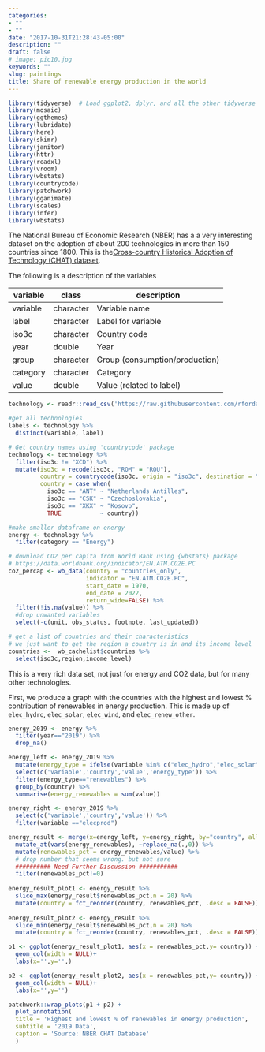 ```yaml
---
categories:
- ""
- ""
date: "2017-10-31T21:28:43-05:00"
description: ""
draft: false
# image: pic10.jpg
keywords: ""
slug: paintings
title: Share of renewable energy production in the world
---
```

```r
library(tidyverse)  # Load ggplot2, dplyr, and all the other tidyverse packages
library(mosaic)
library(ggthemes)
library(lubridate)
library(here)
library(skimr)
library(janitor)
library(httr)
library(readxl)
library(vroom)
library(wbstats)
library(countrycode)
library(patchwork)
library(gganimate)
library(scales)
library(infer)
library(wbstats)
```

The National Bureau of Economic Research (NBER) has a a very interesting
dataset on the adoption of about 200 technologies in more than 150
countries since 1800. This is the[Cross-country Historical Adoption of
Technology (CHAT)
dataset](https://www.nber.org/research/data/cross-country-historical-adoption-technology).

The following is a description of the variables

| **variable** | **class** | **description**                |
|--------------|-----------|--------------------------------|
| variable     | character | Variable name                  |
| label        | character | Label for variable             |
| iso3c        | character | Country code                   |
| year         | double    | Year                           |
| group        | character | Group (consumption/production) |
| category     | character | Category                       |
| value        | double    | Value (related to label)       |

```r

technology <- readr::read_csv('https://raw.githubusercontent.com/rfordatascience/tidytuesday/master/data/2022/2022-07-19/technology.csv')

#get all technologies
labels <- technology %>% 
  distinct(variable, label)

# Get country names using 'countrycode' package
technology <- technology %>% 
  filter(iso3c != "XCD") %>% 
  mutate(iso3c = recode(iso3c, "ROM" = "ROU"),
         country = countrycode(iso3c, origin = "iso3c", destination = "country.name"),
         country = case_when(
           iso3c == "ANT" ~ "Netherlands Antilles",
           iso3c == "CSK" ~ "Czechoslovakia",
           iso3c == "XKX" ~ "Kosovo",
           TRUE           ~ country))

#make smaller dataframe on energy
energy <- technology %>% 
  filter(category == "Energy")

# download CO2 per capita from World Bank using {wbstats} package
# https://data.worldbank.org/indicator/EN.ATM.CO2E.PC
co2_percap <- wb_data(country = "countries_only", 
                      indicator = "EN.ATM.CO2E.PC", 
                      start_date = 1970, 
                      end_date = 2022,
                      return_wide=FALSE) %>% 
  filter(!is.na(value)) %>% 
  #drop unwanted variables
  select(-c(unit, obs_status, footnote, last_updated))

# get a list of countries and their characteristics
# we just want to get the region a country is in and its income level
countries <-  wb_cachelist$countries %>% 
  select(iso3c,region,income_level)

```

This is a very rich data set, not just for energy and CO2 data, but for
many other technologies.

First, we produce a graph with the countries with the highest and lowest %
contribution of renewables in energy production. This is made up of
`elec_hydro`, `elec_solar`, `elec_wind`, and `elec_renew_other`.

```r

energy_2019 <- energy %>% 
  filter(year=="2019") %>% 
  drop_na()

energy_left <- energy_2019 %>%
  mutate(energy_type = ifelse(variable %in% c("elec_hydro","elec_solar","elec_wind","elec_renew_other"),"renewables","not_renewables")) %>% 
  select(c('variable','country','value','energy_type')) %>% 
  filter(energy_type=="renewables") %>% 
  group_by(country) %>% 
  summarise(energy_renewables = sum(value))

energy_right <- energy_2019 %>%
  select(c('variable','country','value')) %>%   
  filter(variable =="elecprod")

energy_result <- merge(x=energy_left, y=energy_right, by="country", all.y=TRUE) %>% 
  mutate_at(vars(energy_renewables), ~replace_na(.,0)) %>% 
  mutate(renewables_pct = energy_renewables/value) %>% 
  # drop number that seems wrong. but not sure
  ########## Need Further Discussion ###########
  filter(renewables_pct!=0)
  
energy_result_plot1 <- energy_result %>% 
  slice_max(energy_result$renewables_pct,n = 20) %>% 
  mutate(country = fct_reorder(country, renewables_pct, .desc = FALSE))
  
energy_result_plot2 <- energy_result %>% 
  slice_min(energy_result$renewables_pct,n = 20) %>% 
  mutate(country = fct_reorder(country, renewables_pct, .desc = FALSE))

p1 <- ggplot(energy_result_plot1, aes(x = renewables_pct,y= country)) + 
  geom_col(width = NULL)+
  labs(x='',y='',)

p2 <- ggplot(energy_result_plot2, aes(x = renewables_pct,y= country)) + 
  geom_col(width = NULL)+
  labs(x='',y='')

patchwork::wrap_plots(p1 + p2) +
  plot_annotation(
  title = 'Highest and lowest % of renewables in energy production',
  subtitle = '2019 Data',
  caption = 'Source: NBER CHAT Database'
  )

```